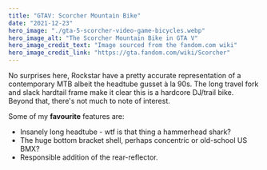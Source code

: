 ```yaml
---
title: "GTAV: Scorcher Mountain Bike"
date: "2021-12-23"
hero_image: "./gta-5-scorcher-video-game-bicycles.webp"
hero_image_alt: "The Scorcher Mountain Bike in GTA V"
hero_image_credit_text: "Image sourced from the fandom.com wiki"
hero_image_credit_link: "https://gta.fandom.com/wiki/Scorcher"
---
```


No surprises here, Rockstar have a pretty accurate representation of a contemporary MTB albeit the
headtube gusset à la 90s. The long travel fork and slack hardtail frame make it clear this is a
hardcore DJ/trail bike. Beyond that, there's not much to note of interest.

Some of my **favourite** features are:
* Insanely long headtube - wtf is that thing a hammerhead shark?
* The huge bottom bracket shell, perhaps concentric or old-school US BMX?
* Responsible addition of the rear-reflector.
